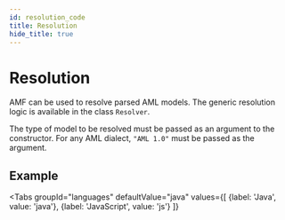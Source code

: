 ```yaml
---
id: resolution_code
title: Resolution
hide_title: true
---
```

# Resolution

AMF can be used to resolve parsed AML models. The generic resolution logic is available in the class `Resolver`.

The type of model to be resolved must be passed as an argument to the constructor. For any AML dialect, `"AML 1.0"` must be passed as the argument.

## Example


<Tabs
    groupId="languages"
    defaultValue="java"
    values={[
        {label: 'Java', value: 'java'},
        {label: 'JavaScript', value: 'js'}
    ]}
>

<TabItem value="java">
    <CodeGetter
        language='java'
        codeUrl='examples/master/src/main/java/aml_org/examples/Resolving.java'
    />
</TabItem>
<TabItem value="js">
    <CodeGetter
        language='js'
        codeUrl='examples/master/src/main/js/Resolving.js'
    />
</TabItem>
</Tabs>
